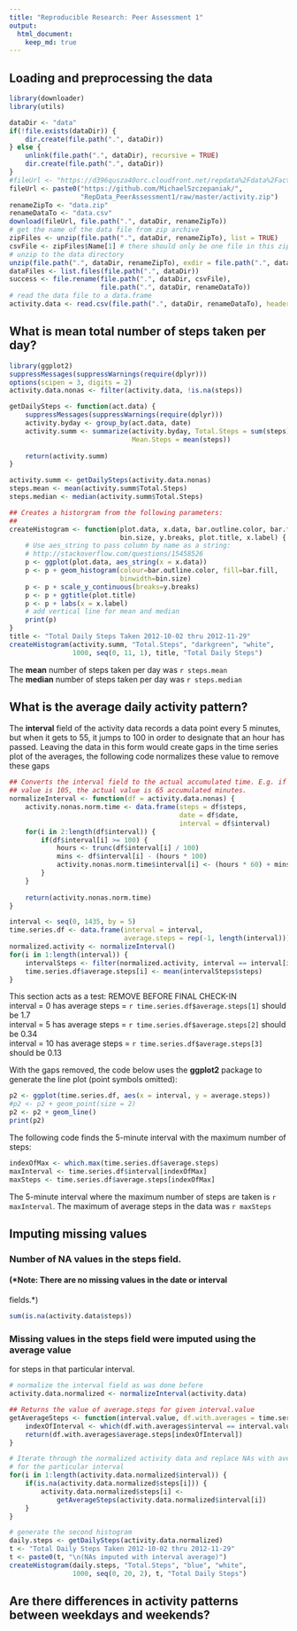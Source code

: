 ```yaml
---
title: "Reproducible Research: Peer Assessment 1"
output: 
  html_document:
    keep_md: true
---
```


## Loading and preprocessing the data

```r
library(downloader)
library(utils)

dataDir <- "data"
if(!file.exists(dataDir)) {
    dir.create(file.path(".", dataDir))
} else {
    unlink(file.path(".", dataDir), recursive = TRUE)
    dir.create(file.path(".", dataDir))
}
#fileUrl <- "https://d396qusza40orc.cloudfront.net/repdata%2Fdata%2Factivity.zip"
fileUrl <- paste0("https://github.com/MichaelSzczepaniak/",
                  "RepData_PeerAssessment1/raw/master/activity.zip")
renameZipTo <- "data.zip"
renameDataTo <- "data.csv"
download(fileUrl, file.path(".", dataDir, renameZipTo))
# get the name of the data file from zip archive
zipFiles <- unzip(file.path(".", dataDir, renameZipTo), list = TRUE)
csvFile <- zipFiles$Name[1] # there should only be one file in this zip archive
# unzip to the data directory
unzip(file.path(".", dataDir, renameZipTo), exdir = file.path(".", dataDir))
dataFiles <- list.files(file.path(".", dataDir))
success <- file.rename(file.path(".", dataDir, csvFile),
                       file.path(".", dataDir, renameDataTo))
# read the data file to a data.frame
activity.data <- read.csv(file.path(".", dataDir, renameDataTo), header = TRUE)

```
  
## What is mean total number of steps taken per day?

```r
library(ggplot2)
suppressMessages(suppressWarnings(require(dplyr)))
options(scipen = 3, digits = 2)
activity.data.nonas <- filter(activity.data, !is.na(steps))

getDailySteps <- function(act.data) {
    suppressMessages(suppressWarnings(require(dplyr)))
    activity.byday <- group_by(act.data, date)
    activity.summ <- summarize(activity.byday, Total.Steps = sum(steps),
                               Mean.Steps = mean(steps))
    
    return(activity.summ)
}

activity.summ <- getDailySteps(activity.data.nonas)
steps.mean <- mean(activity.summ$Total.Steps)
steps.median <- median(activity.summ$Total.Steps)

## Creates a historgram from the following parameters:
##
createHistogram <- function(plot.data, x.data, bar.outline.color, bar.fill,
                            bin.size, y.breaks, plot.title, x.label) {
    # Use aes_string to pass column by name as a string:
    # http://stackoverflow.com/questions/15458526
    p <- ggplot(plot.data, aes_string(x = x.data))
    p <- p + geom_histogram(colour=bar.outline.color, fill=bar.fill,
                            binwidth=bin.size)
    p <- p + scale_y_continuous(breaks=y.breaks)
    p <- p + ggtitle(plot.title)
    p <- p + labs(x = x.label)
    # add vertical line for mean and median
    print(p)
}
title <- "Total Daily Steps Taken 2012-10-02 thru 2012-11-29"
createHistogram(activity.summ, "Total.Steps", "darkgreen", "white",
                1000, seq(0, 11, 1), title, "Total Daily Steps")

```

The **mean** number of steps taken per day was `r steps.mean`  
The **median** number of steps taken per day was `r steps.median`  

## What is the average daily activity pattern?

The **interval** field of the activity data records a data point every 5 
minutes, but when it gets to 55, it jumps to 100 in order to designate that an 
hour has passed.  Leaving the data in this form would create gaps in the 
time series plot of the averages, the following code normalizes these value 
to remove these gaps

```r
## Converts the interval field to the actual accumulated time. E.g. if interval
## value is 105, the actual value is 65 accumulated minutes.
normalizeInterval <- function(df = activity.data.nonas) {
    activity.nonas.norm.time <- data.frame(steps = df$steps,
                                           date = df$date,
                                           interval = df$interval)
    for(i in 2:length(df$interval)) {
        if(df$interval[i] >= 100) {
            hours <- trunc(df$interval[i] / 100)
            mins <- df$interval[i] - (hours * 100)
            activity.nonas.norm.time$interval[i] <- (hours * 60) + mins
        }
    }
    
    return(activity.nonas.norm.time)
}

interval <- seq(0, 1435, by = 5)
time.series.df <- data.frame(interval = interval,
                             average.steps = rep(-1, length(interval)))
normalized.activity <- normalizeInterval()
for(i in 1:length(interval)) {
    intervalSteps <- filter(normalized.activity, interval == interval[i])
    time.series.df$average.steps[i] <- mean(intervalSteps$steps)
}

```
This section acts as a test: REMOVE BEFORE FINAL CHECK-IN  
interval = 0  has average steps = `r time.series.df$average.steps[1]` should be  1.7  
interval = 5  has average steps = `r time.series.df$average.steps[2]` should be 0.34  
interval = 10 has average steps = `r time.series.df$average.steps[3]` should be 0.13  

With the gaps removed, the code below uses the **ggplot2** package to generate the 
line plot (point symbols omitted):  

```r
p2 <- ggplot(time.series.df, aes(x = interval, y = average.steps))
#p2 <- p2 + geom_point(size = 2)
p2 <- p2 + geom_line()
print(p2)
```
  
The following code finds the 5-minute interval with the maximum number of 
steps:  
  
```r
indexOfMax <- which.max(time.series.df$average.steps)
maxInterval <- time.series.df$interval[indexOfMax]
maxSteps <- time.series.df$average.steps[indexOfMax]
```

The 5-minute interval where the maximum number of steps are taken is 
`r maxInterval`.  The maximum of average steps in the data was `r maxSteps`
  
## Imputing missing values  
### Number of NA values in the **steps** field.
#### (*Note: There are no missing values in the **date** or **interval** 
fields.*)
```r
sum(is.na(activity.data$steps))
```

### Missing values in the **steps** field were imputed using the average value 
for steps in that particular interval.

```r
# normalize the interval field as was done before
activity.data.normalized <- normalizeInterval(activity.data)

## Returns the value of average.steps for given interval.value
getAverageSteps <- function(interval.value, df.with.averages = time.series.df) {
    indexOfInterval <- which(df.with.averages$interval == interval.value)
    return(df.with.averages$average.steps[indexOfInterval])
}

# Iterate through the normalized activity data and replace NAs with averages
# for the particular interval
for(i in 1:length(activity.data.normalized$interval)) {
    if(is.na(activity.data.normalized$steps[i])) {
        activity.data.normalized$steps[i] <- 
            getAverageSteps(activity.data.normalized$interval[i])
    }
}

# generate the second histogram
daily.steps <- getDailySteps(activity.data.normalized)
t <- "Total Daily Steps Taken 2012-10-02 thru 2012-11-29"
t <- paste0(t, "\n(NAs imputed with interval average)")
createHistogram(daily.steps, "Total.Steps", "blue", "white",
                1000, seq(0, 20, 2), t, "Total Daily Steps")

```

  
## Are there differences in activity patterns between weekdays and weekends?
